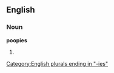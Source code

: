 ==English==

===Noun===
'''poopies'''

# {{plural of|[[poopy]]}}

[[Category:English plurals ending in "-ies"]]